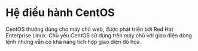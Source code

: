 # Hệ điều hành CentOS

CentOS thường dùng cho máy chủ web, được phát triển bởi Red Hat Enterprise Linux. Chủ yếu CentOS sử dụng trên máy chủ với giao diện dòng lệnh nhưng vẫn có khả năng tích hợp giao diện đồ họa.

